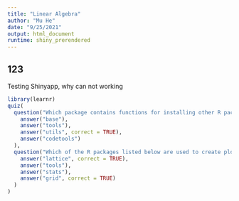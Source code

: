 ```yaml
---
title: "Linear Algebra"
author: "Mu He"
date: "9/25/2021"
output: html_document
runtime: shiny_prerendered
---
```

## 123

Testing Shinyapp, why can not working

```r
library(learnr)
quiz(
  question("Which package contains functions for installing other R packages?",
    answer("base"),
    answer("tools"),
    answer("utils", correct = TRUE),
    answer("codetools")
  ),
  question("Which of the R packages listed below are used to create plots?",
    answer("lattice", correct = TRUE),
    answer("tools"),
    answer("stats"),
    answer("grid", correct = TRUE)
  )
)
```
